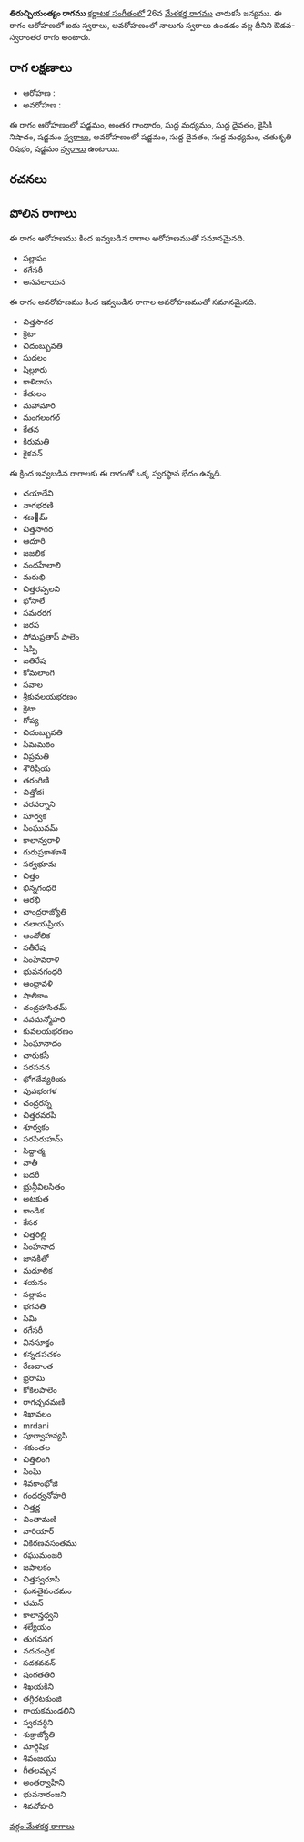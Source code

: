 {{Infobox ragam
	| name          	= తిరుచ్చియంత్యం
	| synonym	    	= 
	| mela          	= 
	| chakra        	= 
	| janaka        	= 
	| type          	= ఔడవ-స్వరాంతర
	| arohanam      	= {{svaraC|S|G3|M1|D1|N2|S'}} 
	| avarohanam    	= {{svaraC|S'|D1|M1|R2|S}}
	| jeeva         	=
	| chhaya        	=
	| nyasa         	=
	| vishesha      	= 
	| equivalent  		= 
}}
{{కర్ణాటక సంగీత రాగాలు}}
'''తిరుచ్చియంత్యం రాగము''' [[కర్ణాటక సంగీతం]]లో 26వ [[మేళకర్త రాగము]] చారుకసీ జన్యము.  ఈ రాగం ఆరోహణలో ఐదు స్వరాలు, అవరోహణంలో నాలుగు స్వరాలు ఉండడం వల్ల దీనిని ఔడవ-స్వరాంతర రాగం అంటారు.


==రాగ లక్షణాలు==


* ఆరోహణ : {{svaraC|S|G3|M1|D1|N2|S'}} 
* అవరోహణ : {{svaraC|S'|D1|M1|R2|S}}

ఈ రాగం ఆరోహణంలో షడ్జమం, అంతర గాంధారం, సుద్ద మధ్యమం, సుద్ద దైవతం, కైసికి నిషాదం, షడ్జమం [[స్వరాలు]], అవరోహణంలో షడ్జమం, సుద్ద దైవతం, సుద్ద మధ్యమం, చతుశృతి రిషభం, షడ్జమం [[స్వరాలు]] ఉంటాయి.

==రచనలు==



==పోలిన రాగాలు==
ఈ రాగం ఆరోహణము కింద ఇవ్వబడిన రాగాల ఆరోహణముతో సమానమైనది.
* సల్లాపం
* రగేసరీ
* అసవలాయన

ఈ రాగం అవరోహణము కింద ఇవ్వబడిన రాగాల అవరోహణముతో సమానమైనది.
* చిత్తసాగర
* క్రెటా
* చిదంబ్బువతి
* సుదలం
* షిల్లూరు
* కాళిదాసు
* కేతులం
* మహామారి
* మంగలంగల్
* కేతన
* కిరుమతి
* కైకవన్

ఈ క్రింద ఇవ్వబడిన రాగాలకు ఈ రాగంతో ఒక్క స్వరస్థాన భేదం ఉన్నది.
* చయాదేవి
* నాగభరణి
* శణ౰మ్
* చిత్తసాగర
* ఆదూరి
* జజలిక
* నందహేలాలి
* మరుభి
* చిత్తరప్పలవి
* భోసాలే
* సమరరగ
* జరప
* సోమప్రతాప్ పాలెం
* షిప్పి
* జతిరేష
* కోమలాంగి
* సవాల
* శ్రీకువలయభరణం
* క్రెటా
* గోప్య
* చిదంబ్బువతి
* సీమమఠం
* విప్రమతి
* శౌరిప్రియ
* తరంగిణి
* చిత్తోదi
* వరవర్నాని
* సూర్వక
* సింఘువమ్
* కాలాన్వరాళి
* గురుప్రకాశకాశి
* సర్వభూమ
* చిత్తం
* భిన్నగంధరి
* ఆరభి
* చాంద్రరాజ్యోతి
* చలాయప్రియ
* ఆందోలిక
* సతీరేష
* సింహేవరాళి
* భువనగంధరి
* ఆంధ్రావళి
* షాలికాం
* చంద్రహాసితమ్
* నవమన్మోహరి
* కువలయభరణం
* సింఘానాదం
* చారుకసీ
* సరసనన
* భోగదేవ్యరియ
* పువభంగళ
* చంద్రరస్న
* చిత్తరవరపి
* శూర్వకం
* సరసిరుహమ్
* సిద్దాత్మ
* వాతీ
* బదరీ
* భ్రున్గీవిలసితం
* అటకుత
* కాండిక
* కేసర
* చిత్తరిల్లి
* సింహనాద
* జానకితో
* మధూలిక
* శయనం
* సల్లాపం
* భగవతి
* సిమి
* రగేసరీ
* వినసూక్తం
* కన్నడపచకం
* రేణవాంత
* భ్రరామి
* కోకిలపాలెం
* రాగచ్ఛదమణి
* శిఖావలం
* mrdani
* పూర్వాహన్యసి
* శకుంతల
* చిత్తిలింగి
* సింఘి
* శివకాంభోజి
* గంధర్వనోహరి
* చిత్తర్ణ
* చింతామణి
* వారియార్
* వికిరణవసంతము
* రఘుమంజరి
* జపాలకం
* చిత్తస్వరూపి
* ఘనతైపంచమం
* చమన్
* కాలాన్తధ్వని
* శల్యేయం
* తుగననగ
* వదచంద్రిక
* సదకవనన్
* షంగతతిరి
* శిఖయకిని
* తగ్గిరటకుంజి
* గాయకమండలిని
* స్వరవర్ధిని
* శుక్రాజ్యోతి
* మార్గెషిక
* శివంజయు
* గీతలమ్బన
* అంతర్వాహిని
* భువనారంజని
* శివనోహరి



[[వర్గం:మేళకర్త రాగాలు]]